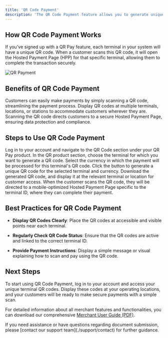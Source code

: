 ```yaml
---
title: 'QR Code Payment'
description: 'The QR Code Payment feature allows you to generate unique QR codes for each of your terminals, enabling fast and convenient payments. This is ideal for businesses that operate across different terminals, locations, or stations, providing a simple way for customers to initiate payments by scanning a QR code'
---
```


## **How QR Code Payment Works**

If you've signed up with a QR Pay feature, each terminal in your system will have a unique QR code. When a customer scans this QR code, it will open the Hosted Payment Page (HPP) for that specific terminal, allowing them to complete the transaction securely.

![QR Payment](/images/flows-QR.svg)

## **Benefits of QR Code Payment**

<CardGroup>
  <Card title="Fast and Convenient" icon="clock">
    Customers can easily make payments by simply scanning a QR code, streamlining the payment process.
  </Card>

  <Card title="Location Flexibility" icon="location-pin">
    Display QR codes at multiple terminals, locations, or stations to accommodate customers wherever they are.
  </Card>

  <Card title="Secure Checkout" icon="shield-check">
    Scanning the QR code directs customers to a secure Hosted Payment Page, ensuring data protection and compliance.
  </Card>
</CardGroup>

## **Steps to Use QR Code Payment**

<Steps>
  <Step title="Accessing QR Product">
    Log in to your account and navigate to the QR Code section under your QR Pay product.
  </Step>

  <Step title="Selecting Terminal">
    In the QR product section, choose the terminal for which you want to generate a QR code.
  </Step>

  <Step title="Selecting Currency">
    Select the currency in which the payment will be processed for this terminal's QR code.
  </Step>

  <Step title="Generating QR Code">
    Click the button to generate a unique QR code for the selected terminal and currency.
  </Step>

  <Step title="Downloading QR Code">
    Download the generated QR code, and display it at the relevant terminal or location for customer access.
  </Step>

  <Step title="Customer Scans QR Code">
    When the customer scans the QR code, they will be directed to a mobile-optimized Hosted Payment Page specific to the terminal ID, where they can complete their payment.
  </Step>
</Steps>

## **Best Practices for QR Code Payment**

* **Display QR Codes Clearly**: Place the QR codes at accessible and visible points near each terminal.

* **Regularly Check QR Code Status**: Ensure that the QR codes are active and linked to the correct terminal ID.

* **Provide Payment Instructions**: Display a simple message or visual explaining how to scan and pay using the QR code.

## **Next Steps**

To start using QR Code Payment, log in to your account and access your unique terminal QR codes. Display these codes at your operating locations, and your customers will be ready to make secure payments with a simple scan.

For detailed information about all merchant features and functionalities, you can download our comprehensive [Merchant User Guide (PDF)](/static/downloads/PO-MerchantUserGuide-EN.pdf).

<Card title="Need Help?" icon="life-ring" href="/support/contact">
  If you need assistance or have questions regarding document submission, please [contact our support team](./support/contact) for further guidance.
</Card>